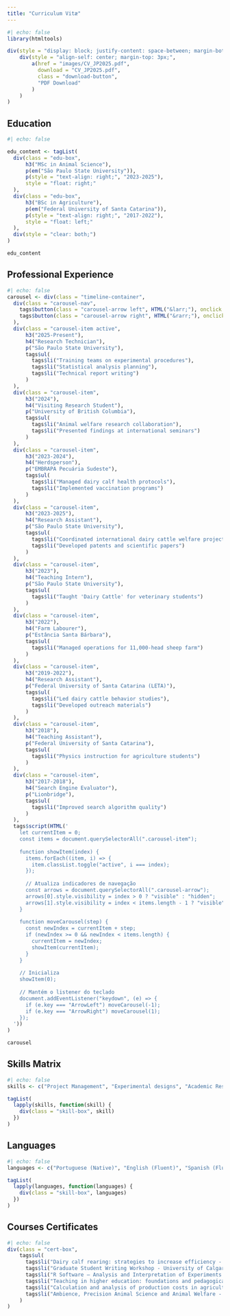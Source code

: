 ```yaml
---
title: "Curriculum Vitæ"
---
```


```r
#| echo: false
library(htmltools)

div(style = "display: block; justify-content: space-between; margin-bottom: 2rem;",
    div(style = "align-self: center; margin-top: 3px;",  
        a(href = "images/CV_JP2025.pdf", 
          download = "CV_JP2025.pdf",
          class = "download-button",
          "PDF Download"
        )
    )
)
```

## Education

```r
#| echo: false

edu_content <- tagList(
  div(class = "edu-box",
      h3("MSc in Animal Science"),
      p(em("São Paulo State University")),
      p(style = "text-align: right;", "2023-2025"),
      style = "float: right;"
  ),
  div(class = "edu-box",
      h3("BSc in Agriculture"),
      p(em("Federal University of Santa Catarina")),
      p(style = "text-align: right;", "2017-2022"),
      style = "float: left;"
  ),
  div(style = "clear: both;")
)

edu_content
```

## Professional Experience

```r
#| echo: false
carousel <- div(class = "timeline-container",
  div(class = "carousel-nav",
    tags$button(class = "carousel-arrow left", HTML("&larr;"), onclick = "moveCarousel(-1)"),
    tags$button(class = "carousel-arrow right", HTML("&rarr;"), onclick = "moveCarousel(1)")
  ),
  div(class = "carousel-item active",
      h3("2025-Present"),
      h4("Research Technician"),
      p("São Paulo State University"),
      tags$ul(
        tags$li("Training teams on experimental procedures"),
        tags$li("Statistical analysis planning"),
        tags$li("Technical report writing")
      )
  ),
  div(class = "carousel-item",
      h3("2024"),
      h4("Visiting Research Student"),
      p("University of British Columbia"),
      tags$ul(
        tags$li("Animal welfare research collaboration"),
        tags$li("Presented findings at international seminars")
      )
  ),
  div(class = "carousel-item",
      h3("2023-2024"),
      h4("Herdsperson"),
      p("EMBRAPA Pecuária Sudeste"),
      tags$ul(
        tags$li("Managed dairy calf health protocols"),
        tags$li("Implemented vaccination programs")
      )
  ),
  div(class = "carousel-item",
      h3("2023-2025"),
      h4("Research Assistant"),
      p("São Paulo State University"),
      tags$ul(
        tags$li("Coordinated international dairy cattle welfare projects"),
        tags$li("Developed patents and scientific papers")
      )
  ),
  div(class = "carousel-item",
      h3("2023"),
      h4("Teaching Intern"),
      p("São Paulo State University"),
      tags$ul(
        tags$li("Taught 'Dairy Cattle' for veterinary students")
      )
  ),
  div(class = "carousel-item",
      h3("2022"),
      h4("Farm Labourer"),
      p("Estância Santa Bárbara"),
      tags$ul(
        tags$li("Managed operations for 11,000-head sheep farm")
      )
  ),
  div(class = "carousel-item",
      h3("2019-2022"),
      h4("Research Assistant"),
      p("Federal University of Santa Catarina (LETA)"),
      tags$ul(
        tags$li("Led dairy cattle behavior studies"),
        tags$li("Developed outreach materials")
      )
  ),
  div(class = "carousel-item",
      h3("2018"),
      h4("Teaching Assistant"),
      p("Federal University of Santa Catarina"),
      tags$ul(
        tags$li("Physics instruction for agriculture students")
      )
  ),
  div(class = "carousel-item",
      h3("2017-2018"),
      h4("Search Engine Evaluator"),
      p("Lionbridge"),
      tags$ul(
        tags$li("Improved search algorithm quality")
      )
  ),
  tags$script(HTML('
    let currentItem = 0;
    const items = document.querySelectorAll(".carousel-item");
    
    function showItem(index) {
      items.forEach((item, i) => {
        item.classList.toggle("active", i === index);
      });
      
      // Atualiza indicadores de navegação
      const arrows = document.querySelectorAll(".carousel-arrow");
      arrows[0].style.visibility = index > 0 ? "visible" : "hidden";
      arrows[1].style.visibility = index < items.length - 1 ? "visible" : "hidden";
    }
    
    function moveCarousel(step) {
      const newIndex = currentItem + step;
      if (newIndex >= 0 && newIndex < items.length) {
        currentItem = newIndex;
        showItem(currentItem);
      }
    }
    
    // Inicializa
    showItem(0);
    
    // Mantém o listener do teclado
    document.addEventListener("keydown", (e) => {
      if (e.key === "ArrowLeft") moveCarousel(-1);
      if (e.key === "ArrowRight") moveCarousel(1);
    });
  '))
)

carousel
```

## Skills Matrix

```r
#| echo: false
skills <- c("Project Management", "Experimental designs", "Academic Research", "Animal Ethology", "Animal Welfare", "Excel", "SQL", "R", "Data Visualization", "Quarto", "Word", "GitHub", "Microsoft Teams", "HTML", "CSS")

tagList(
  lapply(skills, function(skill) {
    div(class = "skill-box", skill)
  })
)
```

## Languages

```r
#| echo: false
languages <- c("Portuguese (Native)", "English (Fluent)", "Spanish (Fluent)", "French (Basic)")

tagList(
  lapply(languages, function(languages) {
    div(class = "skill-box", languages)
  })
)
```

## Courses Certificates

```r
#| echo: false
div(class = "cert-box",
    tags$ul(
      tags$li("Dairy calf rearing: strategies to increase efficiency - Embrapa (40h)"),
      tags$li("Graduate Student Writing Workshop - University of Calgary (12h)"),
      tags$li("R Software – Analysis and Interpretation of Experiments - Montes Claros State University (30h)"),
      tags$li("Teaching in higher education: foundations and pedagogical practices - São Paulo State University (30h)"),
      tags$li("Calculation and analysis of production costs in agriculture - Federal University of Santa Catarina (16h)"),
      tags$li("Ambience, Precision Animal Science and Animal Welfare - University of São Paulo (40h)")
    )
)
```
